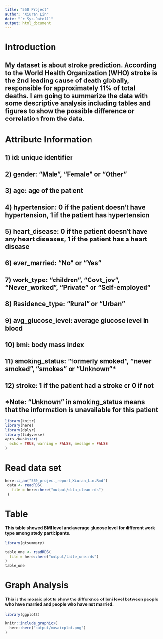 ```yaml
---
title: "550 Project"
author: "Xiuran Lin"
date: "`r Sys.Date()`"
output: html_document
---
```

# **Introduction**
## My dataset is about stroke prediction. According to the World Health Organization (WHO) stroke is the 2nd leading cause of death globally, responsible for approximately 11% of total deaths. I am going to summarize the data with some descriptive analysis including tables and figures to show the possible difference or correlation from the data.

# **Attribute Information**
## 1) id: unique identifier
## 2) gender: "Male", "Female" or "Other"
## 3) age: age of the patient
## 4) hypertension: 0 if the patient doesn't have hypertension, 1 if the patient has hypertension
## 5) heart_disease: 0 if the patient doesn't have any heart diseases, 1 if the patient has a heart disease
## 6) ever_married: "No" or "Yes"
## 7) work_type: "children", "Govt_jov", "Never_worked", "Private" or "Self-employed"
## 8) Residence_type: "Rural" or "Urban"
## 9) avg_glucose_level: average glucose level in blood
## 10) bmi: body mass index
## 11) smoking_status: "formerly smoked", "never smoked", "smokes" or "Unknown"*
## 12) stroke: 1 if the patient had a stroke or 0 if not
## *Note: "Unknown" in smoking_status means that the information is unavailable for this patient

```r
library(knitr)
library(here)
library(dplyr)
library(tidyverse)
opts_chunk$set(
  echo = TRUE, warning = FALSE, message = FALSE
)
```
# **Read data set**

```r
here::i_am("550_project_report_Xiuran_Lin.Rmd")
 data <- readRDS(
   file = here::here("output/data_clean.rds")
 )

```
# **Table**
#### This table showed BMI level and average glucose level for different work type among study participants.
```r
library(gtsummary)

table_one <- readRDS(
  file = here::here("output/table_one.rds")
)
table_one
```


# **Graph Analysis**
#### This is the mosaic plot to show the difference of bmi level between people who have married and people who have not married.
```r
library(ggplot2)

knitr::include_graphics(
  here::here("output/mosaicplot.png")
)
```